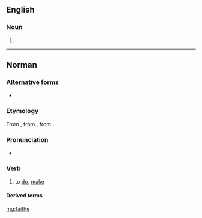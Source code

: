 ==English==

===Noun===
{{en-noun}}

# {{obsolete spelling of|faith|lang=en}}

----

==Norman==

===Alternative forms===
* {{l|nrf|faire}} {{qualifier|Guernsey}}

===Etymology===
From {{etyl|fro|nrf}} {{m|fro|faire}}, from {{etyl|la|nrf}} {{m|la|facio|faciō, facere}}, from {{etyl|ine-pro|nrf}} {{m|ine-pro|*dʰeh₁-||to put, place, set}}.

===Pronunciation===
* {{audio|Jer-faithe.ogg|Audio (Jersey)|lang=nrf}}

===Verb===
{{head|nrf|verb|gerund|faîs'sie}}

# {{lb|nrf|Jersey}} to [[do]], [[make]]

====Derived terms====
{{der3|lang=nrf|{{l|nrf|faithe cap pouor||to steer, steer out to sea}}
|{{l|nrf|faithe crédit||to give credit}}
|{{l|nrf|faithe dêdée||to wave bye-bye}}
|{{l|nrf|faithe des ilyies||to give someone the eye}}
|{{l|nrf|faithe eune montangne dé beurre||to do something half-baked; to construct a house of cards}}
|{{l|nrf|faithe jojo||to play giddy-up}}
|{{l|nrf|faithe la carre||to court}}
|{{l|nrf|faithe la fraude||to smuggle}}
|{{l|nrf|faithe la pânniole||to be out of sorts}}
|{{l|nrf|faithe la reine||to put on airs}}
|{{l|nrf|faithe la tcheue||to queue}}
|{{l|nrf|faithe lé beurre||to make butter}}
|{{l|nrf|faithe les cartes||to shuffle}}
|{{l|nrf|faithe un bord||to make a tack, a run}}
|{{l|nrf|faithe un clyîn||to give a wink}}
|{{l|nrf|faithe un discours||to make a speech}}
|{{l|nrf|faithe un faux sîngne||to forge a signature}}
|{{l|nrf|faithe un noeud||to tie a knot}}
|{{l|nrf|faithe v'nîn lé docteu||to send for the doctor}}
|{{l|nrf|homme à tout faithe||jack of all trades}}}}

[[mg:faithe]]